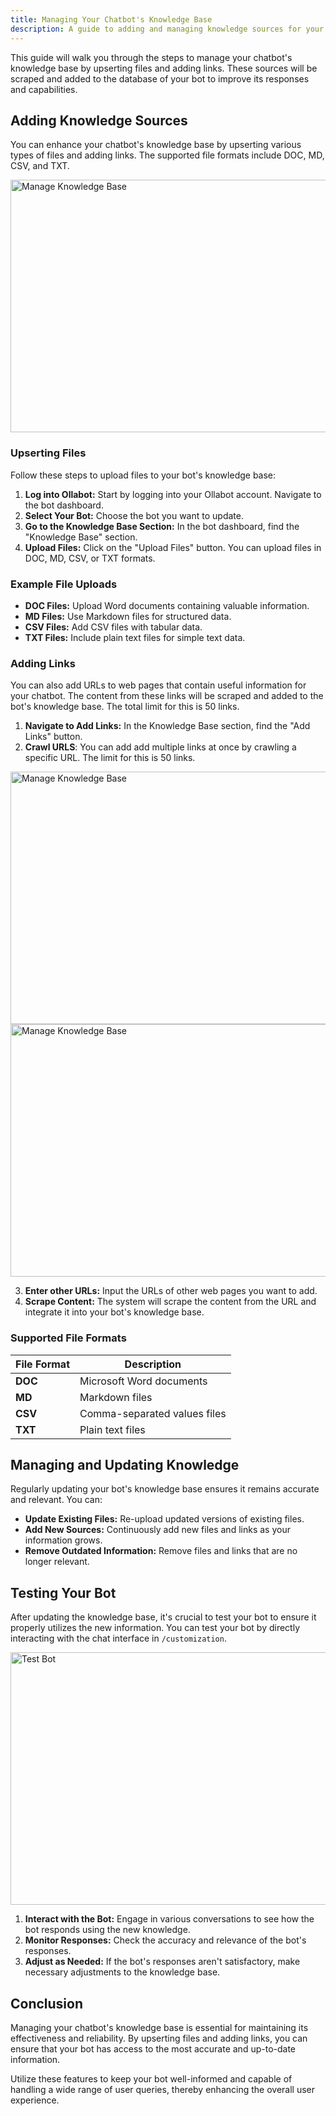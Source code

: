 ```yaml
---
title: Managing Your Chatbot's Knowledge Base
description: A guide to adding and managing knowledge sources for your chatbot on Ollabot.
---
```


This guide will walk you through the steps to manage your chatbot's knowledge base by upserting files and adding links. These sources will be scraped and added to the database of your bot to improve its responses and capabilities.

## Adding Knowledge Sources

You can enhance your chatbot's knowledge base by upserting various types of files and adding links. The supported file formats include DOC, MD, CSV, and TXT.

<Image src="/images/docs/dashboard-upsertfiles.png" width="718" height="404" alt="Manage Knowledge Base" />

### Upserting Files

Follow these steps to upload files to your bot's knowledge base:

1. **Log into Ollabot:** Start by logging into your Ollabot account. Navigate to the bot dashboard.
2. **Select Your Bot:** Choose the bot you want to update.
3. **Go to the Knowledge Base Section:** In the bot dashboard, find the "Knowledge Base" section.
4. **Upload Files:** Click on the "Upload Files" button. You can upload files in DOC, MD, CSV, or TXT formats.

### Example File Uploads

- **DOC Files:** Upload Word documents containing valuable information.
- **MD Files:** Use Markdown files for structured data.
- **CSV Files:** Add CSV files with tabular data.
- **TXT Files:** Include plain text files for simple text data.

### Adding Links

You can also add URLs to web pages that contain useful information for your chatbot. The content from these links will be scraped and added to the bot's knowledge base. The total limit for this is 50 links.

1. **Navigate to Add Links:** In the Knowledge Base section, find the "Add Links" button.
2. **Crawl URLS**: You can add add multiple links at once by crawling a specific URL. The limit for this is 50 links.

<div className="flex-row items-center">
    <Image src="/images/bot-dashboard/scrape-data.png" width="718" height="404" alt="Manage Knowledge Base" />
    <Image src="/images/bot-dashboard/scraped-data.png" width="718" height="404" alt="Manage Knowledge Base" />
</div>

3. **Enter other URLs:** Input the URLs of other web pages you want to add.
4. **Scrape Content:** The system will scrape the content from the URL and integrate it into your bot's knowledge base.

### Supported File Formats

| File Format | Description                       |
|-------------|-----------------------------------|
| **DOC**     | Microsoft Word documents          |
| **MD**      | Markdown files                    |
| **CSV**     | Comma-separated values files      |
| **TXT**     | Plain text files                  |

## Managing and Updating Knowledge

Regularly updating your bot's knowledge base ensures it remains accurate and relevant. You can:

- **Update Existing Files:** Re-upload updated versions of existing files.
- **Add New Sources:** Continuously add new files and links as your information grows.
- **Remove Outdated Information:** Remove files and links that are no longer relevant.

## Testing Your Bot

After updating the knowledge base, it's crucial to test your bot to ensure it properly utilizes the new information. You can test your bot by directly interacting with the chat interface in `/customization`.

<Image src="/images/docs/customization_chat.png" width="718" height="404" alt="Test Bot" />

1. **Interact with the Bot:** Engage in various conversations to see how the bot responds using the new knowledge.
2. **Monitor Responses:** Check the accuracy and relevance of the bot's responses.
3. **Adjust as Needed:** If the bot's responses aren't satisfactory, make necessary adjustments to the knowledge base.

## Conclusion

Managing your chatbot's knowledge base is essential for maintaining its effectiveness and reliability. By upserting files and adding links, you can ensure that your bot has access to the most accurate and up-to-date information.

Utilize these features to keep your bot well-informed and capable of handling a wide range of user queries, thereby enhancing the overall user experience.

